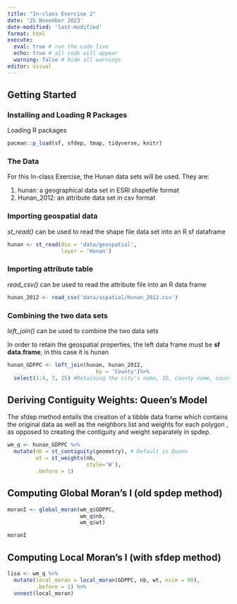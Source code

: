 ```yaml
---
title: "In-class Exercise 2"
date: '25 November 2023'
date-modified: 'last-modified'
format: html
execute: 
  eval: true # run the code live
  echo: true # all code will appear
  warning: false # hide all warnings
editor: visual
---
```


## Getting Started

### Installing and Loading R Packages

Loading R packages

```r
pacman::p_load(sf, sfdep, tmap, tidyverse, knitr)
```

### The Data

For this In-class Exercise, the Hunan data sets will be used. They are:

1.  hunan: a geographical data set in ESRI shapefile format
2.  Hunan_2012: an attribute data set in csv format

### Importing geospatial data

*st_read()* can be used to read the shape file data set into an R sf dataframe

```r
hunan <- st_read(dsn = 'data/geospatial',
                 layer = 'Hunan')
```

### Importing attribute table

*read_csv()* can be used to read the attribute file into an R data frame

```r
hunan_2012 <- read_csv('data/aspatial/Hunan_2012.csv')
```

### Combining the two data sets

*left_join()* can be used to combine the two data sets

::: callout-note
In order to retain the geospatial properties, the left data frame must be **sf data.frame**, in this case it is hunan
:::

```r
hunan_GDPPC <- left_join(hunan, hunan_2012,
                            by = 'County')%>%
  select(1:4, 7, 15) #Retaining the city's name, ID, county name, county type, GDPPC, and geometry
```

## Deriving Contiguity Weights: Queen's Model

The sfdep method entails the creation of a tibble data frame which contains the original data as well as the neighbors list and weights for each polygon , as opposed to creating the contiguity and weight separately in spdep.

```r
wm_q <- hunan_GDPPC %>%
  mutate(nb = st_contiguity(geometry), # Default is Queen
         wt = st_weights(nb,
                         style='W'),
         .before = 1)
```

## Computing Global Moran's I (old spdep method)

```r
moranI <- global_moran(wm_q$GDPPC,
                       wm_q$nb,
                       wm_q$wt)

moranI
```

## Computing Local Moran's I (with sfdep method)

```r
lisa <- wm_q %>%
  mutate(local_moran = local_moran(GDPPC, nb, wt, nsim = 99),
         .before = 1) %>%
  unnest(local_moran)
```
